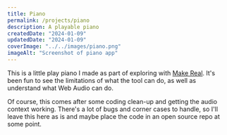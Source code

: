 ```yaml
---
title: Piano
permalink: /projects/piano
description: A playable piano
createdDate: "2024-01-09"
updatedDate: "2024-01-09"
coverImage: "../../images/piano.png"
imageAlt: "Screenshot of piano app"
---
```



This is a little play piano I made as part of exploring with [Make Real](/blog/2024-01-08-make-real/).
It's been fun to see the limitations of what the tool can do, as well as understand
what Web Audio can do.

Of course, this comes after some coding clean-up and getting the audio context working.
There's a lot of bugs and corner cases to handle, so I'll leave this here as is 
and maybe place the code in an open source repo at some point.

<Piano client:load />

